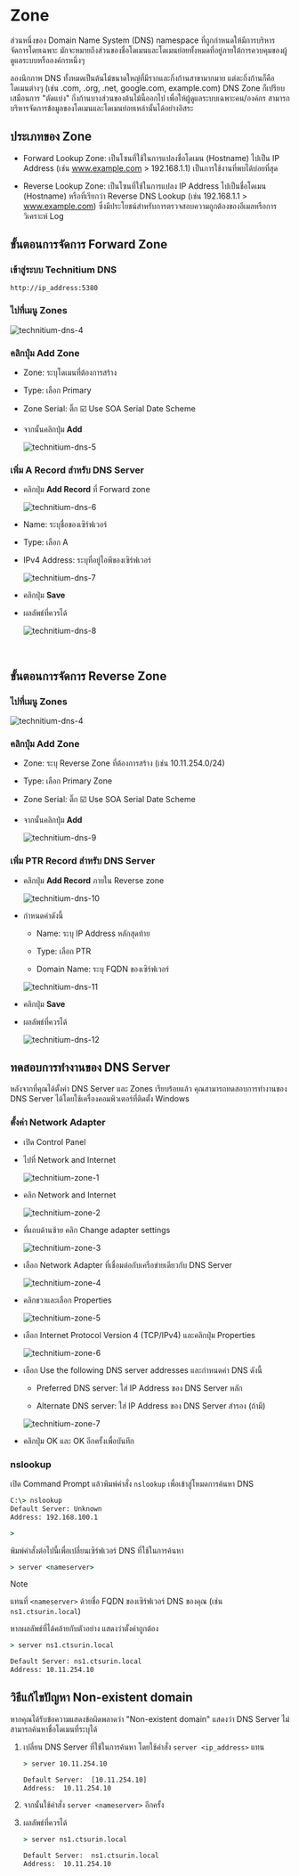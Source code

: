 
# Zone

ส่วนหนึ่งของ Domain Name System (DNS) namespace ที่ถูกกำหนดให้มีการบริหารจัดการโดยเฉพาะ มักจะหมายถึงส่วนของชื่อโดเมนและโดเมนย่อยทั้งหมดที่อยู่ภายใต้การควบคุมของผู้ดูแลระบบหรือองค์กรหนึ่งๆ

ลองนึกภาพ DNS ทั้งหมดเป็นต้นไม้ขนาดใหญ่ที่มีรากและกิ่งก้านสาขามากมาย แต่ละกิ่งก้านก็คือโดเมนต่างๆ (เช่น .com, .org, .net, google.com, example.com) DNS Zone ก็เปรียบเสมือนการ "ตัดแบ่ง" กิ่งก้านบางส่วนของต้นไม้นี้ออกไป เพื่อให้ผู้ดูแลระบบเฉพาะคน/องค์กร สามารถบริหารจัดการข้อมูลของโดเมนและโดเมนย่อยเหล่านั้นได้อย่างอิสระ

## ประเภทของ Zone

   - Forward Lookup Zone: เป็นโซนที่ใช้ในการแปลงชื่อโดเมน (Hostname) ไปเป็น IP Address (เช่น www.example.com > 192.168.1.1) เป็นการใช้งานที่พบได้บ่อยที่สุด

   - Reverse Lookup Zone: เป็นโซนที่ใช้ในการแปลง IP Address ไปเป็นชื่อโดเมน (Hostname) หรือที่เรียกว่า Reverse DNS Lookup (เช่น 192.168.1.1 > www.example.com) ซึ่งมีประโยชน์สำหรับการตรวจสอบความถูกต้องของอีเมลหรือการวิเคราะห์ Log

## ขั้นตอนการจัดการ Forward Zone

<Steps>

### เข้าสู่ระบบ Technitium DNS

```
http://ip_address:5380
```

### ไปที่เมนู Zones

![technitium-dns-4](/images/technitium/dns-4.png)

### คลิกปุ่ม Add Zone

- Zone: ระบุโดเมนที่ต้องการสร้าง

- Type: เลือก Primary

- Zone Serial: ติ๊ก ☑️ Use SOA Serial Date Scheme

- จากนั้นคลิกปุ่ม **Add**

   ![technitium-dns-5](/images/technitium/dns-5.png)

### เพิ่ม A Record สำหรับ DNS Server

- คลิกปุ่ม **Add Record** ที่ Forward zone

   ![technitium-dns-6](/images/technitium/dns-6.png)

- Name: ระบุชื่อของเซิร์ฟเวอร์

- Type: เลือก A

- IPv4 Address: ระบุที่อยู่ไอพีของเซิร์ฟเวอร์

   ![technitium-dns-7](/images/technitium/dns-7.png)

- คลิกปุ่ม **Save**

- ผลลัพธ์ที่ควรได้

   ![technitium-dns-8](/images/technitium/dns-8.png)

</Steps>

<br/>

## ขั้นตอนการจัดการ Reverse Zone

<Steps>

### ไปที่เมนู Zones

![technitium-dns-4](/images/technitium/dns-4.png)

### คลิกปุ่ม **Add Zone**

- Zone: ระบุ Reverse Zone ที่ต้องการสร้าง (เช่น 10.11.254.0/24)

- Type: เลือก Primary Zone

- Zone Serial: ติ๊ก ☑️ Use SOA Serial Date Scheme

- จากนั้นคลิกปุ่ม **Add**

   ![technitium-dns-9](/images/technitium/dns-9.png)

### เพิ่ม PTR Record สำหรับ DNS Server

- คลิกปุ่ม **Add Record** ภายใน Reverse zone

   ![technitium-dns-10](/images/technitium/dns-10.png)

- กำหนดค่าดังนี้

   - Name: ระบุ IP Address หลักสุดท้าย

   - Type: เลือก PTR

   - Domain Name: ระบุ FQDN ของเซิร์ฟเวอร์

   ![technitium-dns-11](/images/technitium/dns-11.png)

- คลิกปุ่ม **Save**

- ผลลัพธ์ที่ควรได้

   ![technitium-dns-12](/images/technitium/dns-12.png)

</Steps>

## ทดสอบการทำงานของ DNS Server

หลังจากที่คุณได้ตั้งค่า DNS Server และ Zones เรียบร้อยแล้ว คุณสามารถทดสอบการทำงานของ DNS Server ได้โดยใช้เครื่องคอมพิวเตอร์ที่ติดตั้ง Windows

<Steps>

### ตั้งค่า Network Adapter

- เปิด Control Panel

- ไปที่ Network and Internet

   ![technitium-zone-1](/images/technitium/technitium-zone-1.png)

- คลิก Network and Internet

   ![technitium-zone-2](/images/technitium/technitium-zone-2.png)

- ที่แถบด้านซ้าย คลิก Change adapter settings

   ![technitium-zone-3](/images/technitium/technitium-zone-3.png)

- เลือก Network Adapter ที่เชื่อมต่อกับเครือข่ายเดียวกับ DNS Server

   ![technitium-zone-4](/images/technitium/technitium-zone-4.png)

- คลิกขวาและเลือก Properties

   ![technitium-zone-5](/images/technitium/technitium-zone-5.png)

- เลือก Internet Protocol Version 4 (TCP/IPv4) และคลิกปุ่ม Properties

   ![technitium-zone-6](/images/technitium/technitium-zone-6.png)

- เลือก Use the following DNS server addresses และกำหนดค่า DNS ดังนี้

   - Preferred DNS server: ใส่ IP Address ของ DNS Server หลัก

   - Alternate DNS server: ใส่ IP Address ของ DNS Server สำรอง (ถ้ามี)

   ![technitium-zone-7](/images/technitium/technitium-zone-7.png)

- คลิกปุ่ม OK และ OK อีกครั้งเพื่อบันทึก

### nslookup

เปิด Command Prompt แล้วพิมพ์คำสั่ง `nslookup` เพื่อเข้าสู่โหมดการค้นหา DNS

   ```cmd
   C:\> nslookup
   Default Server: Unknown
   Address: 192.168.100.1

   >
   ```

พิมพ์คำสั่งต่อไปนี้เพื่อเปลี่ยนเซิร์ฟเวอร์ DNS ที่ใช้ในการค้นหา

   ```cmd
   > server <nameserver>
   ```

   > [!NOTE]
   >
   > แทนที่ `<nameserver>` ด้วยชื่อ FQDN ของเซิร์ฟเวอร์ DNS ของคุณ (เช่น `ns1.ctsurin.local`)

หากผลลัพธ์ที่ได้คล้ายกับตัวอย่าง แสดงว่าตั้งค่าถูกต้อง

   ```cmd
   > server ns1.ctsurin.local

   Default Server: ns1.ctsurin.local
   Address: 10.11.254.10
   ```

</Steps>

## วิธีแก้ไขปัญหา Non-existent domain

หากคุณได้รับข้อความแสดงข้อผิดพลาดว่า "Non-existent domain" แสดงว่า DNS Server ไม่สามารถค้นหาชื่อโดเมนที่ระบุได้

1. เปลี่ยน DNS Server ที่ใช้ในการค้นหา โดยใช้คำสั่ง `server <ip_address>` แทน

   ```cmd
   > server 10.11.254.10

   Default Server:  [10.11.254.10]
   Address:  10.11.254.10
   ```

2. จากนั้นใช้คำสั่ง `server <nameserver>` อีกครั้ง

3. ผลลัพธ์ที่ควรได้

   ```cmd
   > server ns1.ctsurin.local

   Default Server:  ns1.ctsurin.local
   Address:  10.11.254.10
   ```